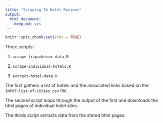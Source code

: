 ```yaml
---
title: "Scraping TA Hotel Reviews"
output:
  html_document:
    keep_md: yes
---
```


```r
knitr::opts_chunk$set(echo = TRUE)
```

Three scripts:

1) `scrape-tripadvisor-data.R`

2) `scrape-individual-hotels.R`

3) `extract-hotel-data.R`

The first gathers a list of hotels and the associated links based on the `INPUT-list-of-cities.csv` file. 

The second script loops through the output of the first and downloads the html pages of individual hotel sites. 

The thirds script extracts data from the stored html pages. 